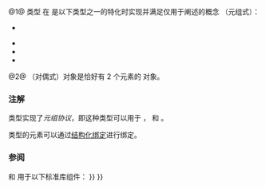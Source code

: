 {{title|''tuple-like'', ''pair-like''}}
{{cpp/utility/tuple/navbar}}
{{dcl begin}}
{{dcla|since=c++23|num=1|expos=yes|anchor=no|1=
template&lt; class T &gt;
concept tuple-like = /* 见下文 */;
}}
{{dcla|since=c++23|num=2|expos=yes|anchor=no|1=
template&lt; class T &gt;
concept pair-like =
    tuple-like&lt;T&gt; &amp;&amp; std::tuple_size_v&lt;std::remove_cvref_t&lt;T&gt;&gt; == 2;
}}
{{dcl end}}

@1@ 类型 {{tt|T}} 在 {{c/core|std::remove_cvref_t&lt;T&gt;}} 是以下类型之一的特化时实现并满足仅用于阐述的概念 {{tti|tuple-like}}（元组式）：
* {{lc|std::array}}
{{rrev|since=c++26|* {{lc|std::complex}}}}
* {{lc|std::pair}}
* {{lc|std::tuple}}
* {{lc|std::ranges::subrange}}

@2@ {{tti|pair-like}}（对偶式）对象是恰好有 2 个元素的 {{tti|tuple-like}} 对象。

===注解===
{{tti|tuple-like}} 类型实现了''元组协议''，即这种类型可以用于 {{ltt std|cpp/utility/tuple/get}}，{{ltt std|cpp/utility/tuple_element}} 和 {{ltt std|cpp/utility/tuple_size}}。

{{tti|tuple-like}} 类型的元素可以通过[[cpp/language/structured binding#情况 2：绑定元组式类型|结构化绑定]]进行绑定。

===参阅===
{{tti|tuple-like}} 和 {{tti|pair-like}} 用于以下标准库组件：
{{dsc begin}}
{{dsc inc|cpp/utility/tuple/dsc constructor}}
{{dsc inc|cpp/utility/tuple/dsc operator{{=}}}}
{{dsc inc|cpp/utility/tuple/dsc operator cmp}}
{{dsc inc|cpp/utility/tuple/dsc basic common reference}}
{{dsc inc|cpp/utility/tuple/dsc common type}}
{{dsc inc|cpp/utility/tuple/dsc tuple_cat}}
{{dsc inc|cpp/utility/dsc apply}}
{{dsc inc|cpp/utility/dsc make_from_tuple}}
{{dsc inc|cpp/utility/pair/dsc constructor}}
{{dsc inc|cpp/utility/pair/dsc operator{{=}}}}
{{dsc inc|cpp/ranges/subrange/dsc operator PairLike}}
{{dsc inc|cpp/ranges/dsc elements_view}}
{{dsc end}}

{{langlinks|en|es|ja|ru}}